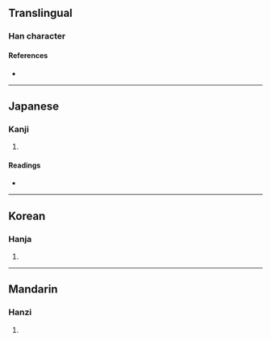 {{character info/new}}
==Translingual==

===Han character===
{{Han char|rn=22|rad=匚|as=05|sn=7|four=|canj=SIT|ids=⿷匚弁}}

====References====
* {{Han ref|kx=0153.310|dkj=02614|dj=0345.170|hdz=10085.090|uh=5325|ud=21285}}

----

==Japanese==

===Kanji===
{{ja-kanji|grade=|rs=匚05}}

# {{rfdef|ja|sort=匚05}}

====Readings====
* {{ja-readings|on=[[へん]] (hen), [[べん]] (ben)|kun=[[はこ]] (hako)}}

----

==Korean==

===Hanja===
{{ko-hanja|hangeul=변|rv=byeon|mr=pyŏn}}

# {{rfdef|ko|sort=匚05}}

----

==Mandarin==

===Hanzi===
{{cmn-hanzi|pin=[[biàn]] ([[bian4]])|wg=pien<sup>4</sup>}}

# {{rfdef|cmn|sort=匚05}}